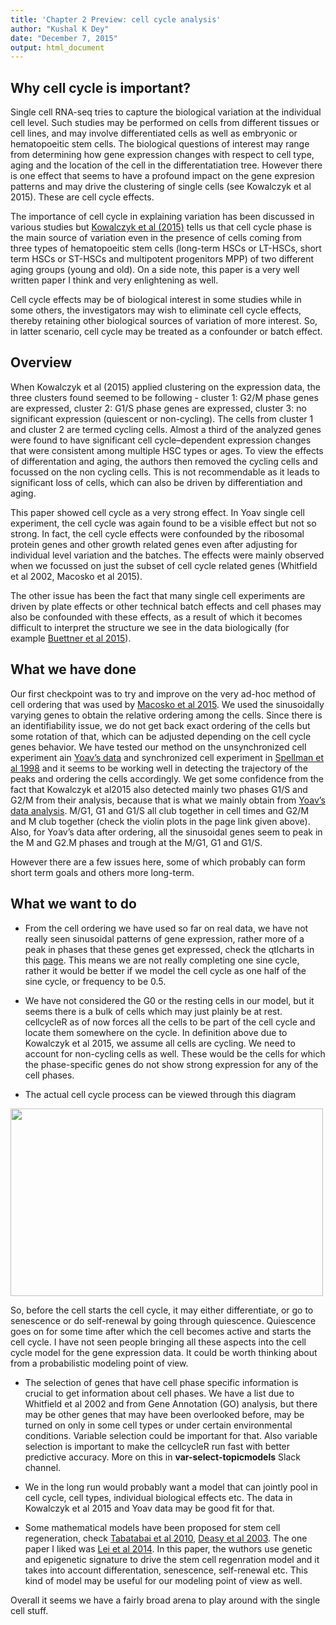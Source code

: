 ```yaml
---
title: 'Chapter 2 Preview: cell cycle analysis'
author: "Kushal K Dey"
date: "December 7, 2015"
output: html_document
---
```


## Why cell cycle is important?

Single cell RNA-seq tries to capture the biological variation at the individual cell level. Such studies may be performed on cells from different tissues or cell lines, and may involve differentiated cells as well as embryonic or hematopoeitic stem cells. The biological questions of interest may range from determining how gene expression changes with respect to cell type, aging and the location of the cell in the differentatiation tree. However there is one effect that seems to have a profound impact on the gene expresion patterns and may drive the clustering of single cells (see Kowalczyk et al 2015). These are cell cycle effects. 

The importance of cell cycle in explaining variation has been discussed in various studies but [Kowalczyk et al (2015)](http://genome.cshlp.org/content/early/2015/10/01/gr.192237.115) tells us that cell cycle phase is the main source of variation even in the presence of cells coming from three types of hematopoeitic stem cells (long-term   HSCs or LT-HSCs, short term HSCs or ST-HSCs and multipotent progenitors MPP) of two different aging groups (young and old). On a side note, this paper is a very well written paper I think and very enlightening as well. 

Cell cycle effects may be of biological interest in some studies while in some others, the investigators may wish to eliminate cell cycle effects, thereby retaining other biological sources of variation of more interest. So, in latter scenario, cell cycle may be treated as a confounder or batch effect. 


## Overview 

When Kowalczyk et al (2015) applied clustering on the expression data, the three clusters found seemed to be following - cluster 1: G2/M phase genes are expressed, cluster 2: G1/S phase genes are expressed, cluster 3: no significant expression (quiescent or non-cycling). The cells from cluster 1 and cluster 2 are termed cycling cells. Almost a third of the analyzed genes were found to have significant cell cycle–dependent expression changes that were consistent among multiple HSC types or ages. To view the effects of differentation and aging, the authors then removed the cycling cells and focussed on the non cycling cells. This is not recommendable as it leads to significant loss of cells, which can also be driven by differentiation and aging. 

This paper showed cell cycle as a very strong effect. In Yoav single cell experiment, the cell cycle was again found to be a visible effect but not so strong. In fact, the cell cycle effects were confounded by the ribosomal protein genes and other growth related genes even after adjusting for individual level variation and the batches. The effects were mainly observed when we focussed on just the subset of cell cycle related genes (Whitfield et al 2002, Macosko et al 2015). 

The other issue has been the fact that many single cell experiments are driven by plate effects or other technical batch effects and cell phases may also be confounded with these effects, as a result of which it becomes difficult to interpret the structure we see in the data biologically (for example [Buettner et al 2015](http://www.nature.com/nbt/journal/v33/n2/full/nbt.3102.html)).

## What we have done

Our first checkpoint was to try and improve on the very ad-hoc method of cell ordering that was used by [Macosko et al 2015](http://www.sciencedirect.com/science/article/pii/S0092867415005498). We used the sinusoidally varying genes to obtain the relative ordering among the cells. Since there is an identifiability issue, we do not get back exact ordering of the cells but some rotation of that, which can be adjusted depending on the cell cycle genes behavior. We have tested our method on the unsynchronized cell experiment ain [Yoav's data](http://jhsiao999.github.io/singleCell-method/project/analysis/yoav_cellcycleR_cellcycle_genes.html) and synchronized cell experiment in [Spellman et al 1998](http://www.ncbi.nlm.nih.gov/pmc/articles/PMC25624/) and it seems to be working well in detecting the trajectory of the peaks and ordering the cells accordingly. We get some confidence from the fact that  Kowalczyk et al2015 also detected mainly two phases G1/S and G2/M from their analysis, because that is what we mainly obtain from [Yoav's data analysis](http://jhsiao999.github.io/singleCell-method/project/analysis/yoav_cellcycleR_cellcycle_genes.html). M/G1, G1 and G1/S all club together in cell times and G2/M and M club together (check the violin plots in the page link given above). Also, for Yoav's data after ordering, all the sinusoidal genes seem to peak in the M and G2.M phases and trough at the M/G1, G1 and G1/S.

However there are a few issues here, some of which probably can form short term goals and others more long-term.

## What we want to do

- From the cell ordering we have used so far on real data, we have not really seen sinusoidal patterns of gene expression, rather more of a peak in phases that these genes get expressed, check the qtlcharts in this [page](http://jhsiao999.github.io/singleCell-method/project/analysis/yoav_cellcycleR_cellcycle_genes.html). This means we are not really completing one sine cycle, rather it would be better if we model the cell cycle as one half of the sine cycle, or frequency to be 0.5. 

- We have not considered the G0 or the resting cells in our model, but it seems there is a bulk of cells which may just plainly be at rest. cellcycleR as of now forces all the cells to be part of the cell cycle and locate them somewhere on the cycle. In definition above due to Kowalczyk et al 2015, we assume all cells are cycling. We need to account for non-cycling cells as well. These would be the cells for which the phase-specific genes do not show strong expression for any of the cell phases. 

- The actual cell cycle process can be viewed through this diagram

<img src='cell_cycle.png' style="width:500px;height:300px;">

So, before the cell starts the cell cycle, it may either differentiate, or go to senescence or do self-renewal by going through quiescence. Quiescence goes on for some time after which the cell becomes active and starts the cell cycle. I have not seen people bringing all these aspects into the cell cycle model for the gene expression data. It could be worth thinking about from a probabilistic modeling point of view.

- The selection of genes that have cell phase specific information is crucial to get information about cell phases. We have a list due to Whitfield et al 2002 and from Gene Annotation (GO) analysis, but there may be other genes that may have been overlooked before, may be turned on only in some cell types or under certain environmental conditions. Variable selection could be important for that. Also variable selection is important to make the cellcycleR run fast with better predictive accuracy. More on this in **var-select-topicmodels** Slack channel.

- We in the long run would probably want a model that can jointly pool in cell cycle, cell types, individual biological effects etc. The data in Kowalczyk et al 2015 and Yoav data may be good fit for that. 

- Some mathematical models have been proposed for stem cell regeneration, check [Tabatabai et al 2010](http://link.springer.com/article/10.1007%2Fs11517-010-0686-y), [Deasy et al 2003](http://www.ncbi.nlm.nih.gov/pubmed/12968108). The one paper I liked was [Lei et al 2014](http://www.pnas.org/content/111/10/E880). In this paper, the wuthors use genetic and epigenetic signature to drive the stem cell regenration model and it takes into account differentation, senescence, self-renewal etc. This kind of model may be useful for our modeling point of view as well.

Overall it seems we have a fairly broad arena to play around with the single cell stuff. 











